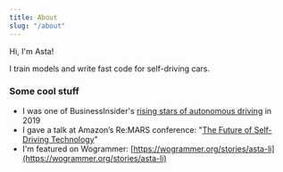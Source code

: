 ```yaml
---
title: About
slug: "/about"
---
```


Hi, I'm Asta!

I train models and write fast code for self-driving cars.


### Some cool stuff
- I was one of BusinessInsider's [rising stars of autonomous driving](https://www.businessinsider.com/introducing-the-rising-stars-of-autonomous-driving-2019-12) in 2019
- I gave a talk at Amazon’s Re:MARS conference: "[The Future of Self-Driving Technology](https://www.youtube.com/watch?v=BBw7b4SUlto)"
- I'm featured on Wogrammer: [https://wogrammer.org/stories/asta-li](https://wogrammer.org/stories/asta-li)
